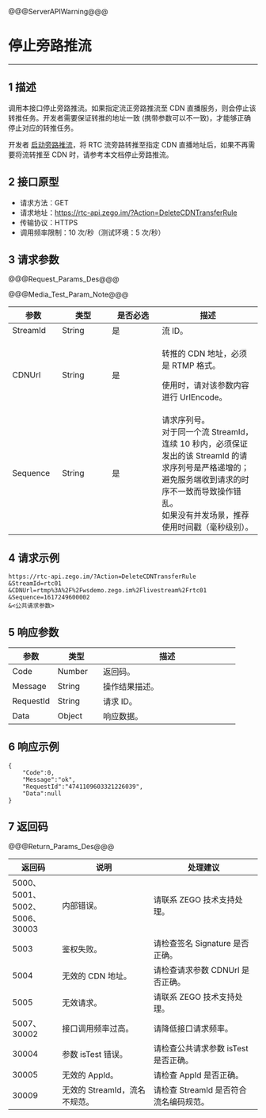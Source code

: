 <style>
table th:nth-of-type(1) {width: 20%;}
table {width: 100%;}
</style>

@@@ServerAPIWarning@@@

# 停止旁路推流

---

## 1 描述

调用本接口停止旁路推流。如果指定流正旁路推流至 CDN 直播服务，则会停止该转推任务。开发者需要保证转推的地址一致 (携带参数可以不一致)，才能够正确停止对应的转推任务。

开发者 [启动旁路推流](!media/CreatCDNTransferRule)，将 RTC 流旁路转推至指定 CDN 直播地址后，如果不再需要将流转推至 CDN 时，请参考本文档停止旁路推流。

## 2 接口原型

- 请求方法：GET
- 请求地址：https://rtc-api.zego.im/?Action=DeleteCDNTransferRule
- 传输协议：HTTPS
- 调用频率限制：10 次/秒（测试环境：5 次/秒）


## 3 请求参数

@@@Request_Params_Des@@@

@@@Media_Test_Param_Note@@@

<table>
<colgroup>
<col style="width: 20%">
<col style="width: 20%">
<col style="width: 20%">
<col style="width: 40%">
</colgroup>
<thead>
  <tr>
    <th>参数</th>
    <th>类型</th>
    <th>是否必选</th>
    <th>描述</th>
  </tr>
</thead>
<tbody>
  <tr>
    <td>StreamId</td>
    <td>String</td>
    <td>是</td>
    <td>流 ID。</td>
  </tr>
  <tr>
    <td>CDNUrl</td>
    <td>String</td>
    <td>是</td>
    <td><p>转推的 CDN 地址，必须是 RTMP 格式。</p><p>使用时，请对该参数内容进行 UrlEncode。</p></td>
  </tr>
  <tr>
    <td>Sequence</td>
    <td>String</td>
    <td>是</td>
    <td>请求序列号。<div class="mk-warning">对于同一个流 StreamId，连续 10 秒内，必须保证发出的该 StreamId 的请求序列号是严格递增的；避免服务端收到请求的时序不一致而导致操作错乱。</div>如果没有并发场景，推荐使用时间戳（毫秒级别）。</td>
  </tr>
</tbody>
</table>


## 4 请求示例

```
https://rtc-api.zego.im/?Action=DeleteCDNTransferRule
&StreamId=rtc01
&CDNUrl=rtmp%3A%2F%2Fwsdemo.zego.im%2Flivestream%2Frtc01
&Sequence=1617249600002
&<公共请求参数>
```

## 5 响应参数


<table>
<colgroup>
<col style="width: 20%">
<col style="width: 20%">
<col style="width: 60%">
</colgroup>
<thead>
  <tr>
    <th>参数</th>
    <th>类型</th>
    <th>描述</th>
  </tr>
</thead>
<tbody>
  <tr>
    <td>Code</td>
    <td>Number</td>
    <td>返回码。</td>
  </tr>
  <tr>
    <td>Message</td>
    <td>String</td>
    <td>操作结果描述。</td>
  </tr>
  <tr>
    <td>RequestId</td>
    <td>String</td>
    <td>请求 ID。</td>
  </tr>
  <tr>
    <td>Data</td>
    <td>Object</td>
    <td>响应数据。</td>
  </tr>
</tbody>
</table>


## 6 响应示例

```
{
    "Code":0,
    "Message":"ok",
    "RequestId":"4741109603321226039",
    "Data":null
}
```

## 7 返回码

@@@Return_Params_Des@@@

|返回码|说明|处理建议|
|-----|------|-----|
| 5000、5001、5002、5006、30003 | 内部错误。 | 请联系 ZEGO 技术支持处理。|
| 5003 | 鉴权失败。 | 请检查签名 Signature 是否正确。|
| 5004 | 无效的 CDN 地址。| 请检查请求参数 CDNUrl 是否正确。|
| 5005 | 无效请求。| 请联系 ZEGO 技术支持处理。|
| 5007、30002 | 接口调用频率过高。| 请降低接口请求频率。|
| 30004 | 参数 isTest 错误。| 请检查公共请求参数 isTest 是否正确。|
| 30005 | 无效的 AppId。 | 请检查 AppId 是否正确。|
| 30009 | 无效的 StreamId，流名不规范。 | 请检查 StreamId 是否符合流名编码规范。|
